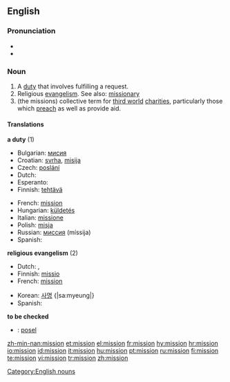 ==English==
{{wikipedia}}
===Pronunciation===
*{{audio|en-us-mission.ogg|Audio (US)}}
*{{rhymes|ɪʃən}}

===Noun===
{{en-noun}}

# A [[duty]] that involves fulfilling a request.
# Religious [[evangelism]].  See also: [[missionary]]
# (the missions) collective term for [[third world]] [[charities]], particularly those which [[preach]] as well as provide aid.

====Translations====
'''a duty''' (1)
{{top}}
*Bulgarian: [[мисия]] {{f}}
*Croatian: [[svrha]], [[misija]]
*Czech: [[poslání]] {{n}}
*Dutch: {{t-|nl|missie|f}}
*Esperanto: {{t|eo|misio|xs=Esperanto}}
*Finnish: [[tehtävä]]
{{mid}}
*French: [[#French|mission]] {{f}}
*Hungarian: [[küldetés]]
*Italian: [[missione]] {{f}}
*Polish: [[misja]] {{f}}
*Russian: [[миссия]] (míssija) {{f}}
*Spanish: {{t-|es|misión|f}}
{{bottom}}

'''religious evangelism''' (2)
{{top}}
*Dutch: {{t-|nl|missie|f}}, {{t|nl|zending|f}}
*Finnish: [[missio]]
*French: [[#French|mission]] {{f}}
{{mid}}
*Korean: [[사명]] {|sa:myeung|}
*Spanish: {{t-|es|misión|f}}
{{bottom}}

'''to be checked'''
*{{ttbc|Slovene}}: [[posel]] {{m}}

[[Category:English nouns]]

[[zh-min-nan:mission]]
[[et:mission]]
[[el:mission]]
[[fr:mission]]
[[hy:mission]]
[[hr:mission]]
[[io:mission]]
[[id:mission]]
[[it:mission]]
[[hu:mission]]
[[pt:mission]]
[[ru:mission]]
[[fi:mission]]
[[te:mission]]
[[vi:mission]]
[[tr:mission]]
[[zh:mission]]
